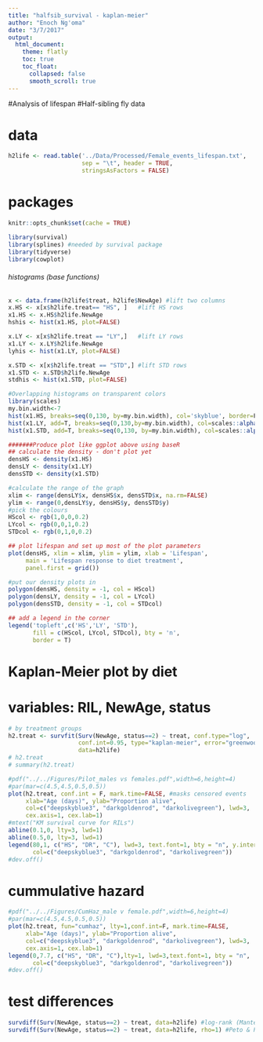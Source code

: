 ```yaml
---
title: "halfsib_survival - kaplan-meier"
author: "Enoch Ng'oma"
date: "3/7/2017"
output:
  html_document:
    theme: flatly
    toc: true
    toc_float:
      collapsed: false
      smooth_scroll: true
---
```


#Analysis of lifespan 
#Half-sibling fly data

# data
```r
h2life <- read.table('../Data/Processed/Female_events_lifespan.txt',
                     sep = "\t", header = TRUE,
                     stringsAsFactors = FALSE)
```
# packages
```r
knitr::opts_chunk$set(cache = TRUE)

library(survival)
library(splines) #needed by survival package
library(tidyverse) 
library(cowplot)
```

###### histograms (base functions)

```r

x <- data.frame(h2life$treat, h2life$NewAge) #lift two columns
x.HS <- x[x$h2life.treat== "HS", ]   #lift HS rows
x1.HS <- x.HS$h2life.NewAge
hshis <- hist(x1.HS, plot=FALSE)

x.LY <- x[x$h2life.treat == "LY",]   #lift LY rows
x1.LY <- x.LY$h2life.NewAge
lyhis <- hist(x1.LY, plot=FALSE)

x.STD <- x[x$h2life.treat == "STD",] #lift STD rows
x1.STD <- x.STD$h2life.NewAge
stdhis <- hist(x1.STD, plot=FALSE)

#Overlapping histograms on transparent colors
library(scales)
my.bin.width<-7
hist(x1.HS, breaks=seq(0,130, by=my.bin.width), col='skyblue', border=F)
hist(x1.LY, add=T, breaks=seq(0,130,by=my.bin.width), col=scales::alpha('red', 0.5), border=F)
hist(x1.STD, add=T, breaks=seq(0,130, by=my.bin.width), col=scales::alpha('gray', 0.5), border=F)

#######Produce plot like ggplot above using baseR
## calculate the density - don't plot yet
densHS <- density(x1.HS)
densLY <- density(x1.LY)
densSTD <- density(x1.STD)

#calculate the range of the graph
xlim <- range(densLY$x, densHS$x, densSTD$x, na.rm=FALSE)
ylim <- range(0,densLY$y, densHS$y, densSTD$y)
#pick the colours
HScol <- rgb(1,0,0,0.2)
LYcol <- rgb(0,0,1,0.2)
STDcol <- rgb(0,1,0,0.2)

## plot lifespan and set up most of the plot parameters
plot(densHS, xlim = xlim, ylim = ylim, xlab = 'Lifespan',
     main = 'Lifespan response to diet treatment', 
     panel.first = grid())

#put our density plots in
polygon(densHS, density = -1, col = HScol)
polygon(densLY, density = -1, col = LYcol)
polygon(densSTD, density = -1, col = STDcol)

## add a legend in the corner
legend('topleft',c('HS','LY', 'STD'),
       fill = c(HScol, LYcol, STDcol), bty = 'n',
       border = T) 
```

# Kaplan-Meier plot by diet 
# variables: RIL, NewAge, status

```r

# by treatment groups
h2.treat <- survfit(Surv(NewAge, status==2) ~ treat, conf.type="log", 
                    conf.int=0.95, type="kaplan-meier", error="greenwood",
                    data=h2life)
# h2.treat
# summary(h2.treat)

#pdf("../../Figures/Pilot_males vs females.pdf",width=6,height=4)
#par(mar=c(4.5,4.5,0.5,0.5))
plot(h2.treat, conf.int = F, mark.time=FALSE, #masks censored events
     xlab="Age (days)", ylab="Proportion alive",
     col=c("deepskyblue3", "darkgoldenrod", "darkolivegreen"), lwd=3,
     cex.axis=1, cex.lab=1)
#mtext("KM survival curve for RILs")
abline(0.1,0, lty=3, lwd=1)
abline(0.5,0, lty=3, lwd=1)
legend(80,1, c("HS", "DR", "C"), lwd=3, text.font=1, bty = "n", y.intersp = 1.0, 
       col=c("deepskyblue3", "darkgoldenrod", "darkolivegreen"))
#dev.off()
```

# cummulative hazard
```r

#pdf("../../Figures/CumHaz_male v female.pdf",width=6,height=4)
#par(mar=c(4.5,4.5,0.5,0.5))
plot(h2.treat, fun="cumhaz", lty=1,conf.int=F, mark.time=FALSE,
     xlab="Age (days)", ylab="Proportion alive", 
     col=c("deepskyblue3", "darkgoldenrod", "darkolivegreen"), lwd=3,
     cex.axis=1, cex.lab=1)
legend(0,7.7, c("HS", "DR", "C"),lty=1, lwd=3,text.font=1, bty = "n",
       col=c("deepskyblue3", "darkgoldenrod", "darkolivegreen"))
#dev.off()
```

# test differences
```r

survdiff(Surv(NewAge, status==2) ~ treat, data=h2life) #log-rank (Mantel-Haenszel) test
survdiff(Surv(NewAge, status==2) ~ treat, data=h2life, rho=1) #Peto & Peto test
```


